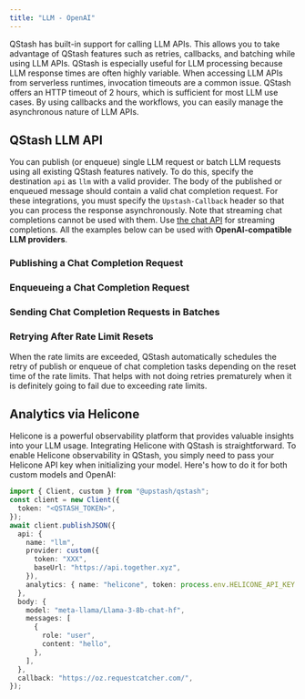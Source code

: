 ```yaml
---
title: "LLM - OpenAI"
---
```

QStash has built-in support for calling LLM APIs. This allows you to take advantage of QStash features such as retries, callbacks, and batching while using LLM APIs.
QStash is especially useful for LLM processing because LLM response times are often highly variable. When accessing LLM APIs from serverless runtimes, invocation timeouts are a common issue. QStash offers an HTTP timeout of 2 hours, which is sufficient for most LLM use cases. By using callbacks and the workflows, you can easily manage the asynchronous nature of LLM APIs.
## QStash LLM API
You can publish (or enqueue) single LLM request or batch LLM requests using all existing QStash features natively. To do this, specify the destination `api` as `llm` with a valid provider. The body of the published or enqueued message should contain a valid chat completion request. For these integrations, you must specify the `Upstash-Callback` header so that you can process the response asynchronously. Note that streaming chat completions cannot be used with them. Use [the chat API](#chat-api) for streaming completions.
All the examples below can be used with **OpenAI-compatible LLM providers**.
### Publishing a Chat Completion Request
### Enqueueing a Chat Completion Request
### Sending Chat Completion Requests in Batches
### Retrying After Rate Limit Resets
When the rate limits are exceeded, QStash automatically schedules the retry of
publish or enqueue of chat completion tasks depending on the reset time
of the rate limits. That helps with not doing retries prematurely
when it is definitely going to fail due to exceeding rate limits.
## Analytics via Helicone
Helicone is a powerful observability platform that provides valuable insights into your LLM usage. Integrating Helicone with QStash is straightforward.
To enable Helicone observability in QStash, you simply need to pass your Helicone API key when initializing your model. Here's how to do it for both custom models and OpenAI:
```ts
import { Client, custom } from "@upstash/qstash";
const client = new Client({
  token: "<QSTASH_TOKEN>",
});
await client.publishJSON({
  api: {
    name: "llm",
    provider: custom({
      token: "XXX",
      baseUrl: "https://api.together.xyz",
    }),
    analytics: { name: "helicone", token: process.env.HELICONE_API_KEY! },
  },
  body: {
    model: "meta-llama/Llama-3-8b-chat-hf",
    messages: [
      {
        role: "user",
        content: "hello",
      },
    ],
  },
  callback: "https://oz.requestcatcher.com/",
});
```